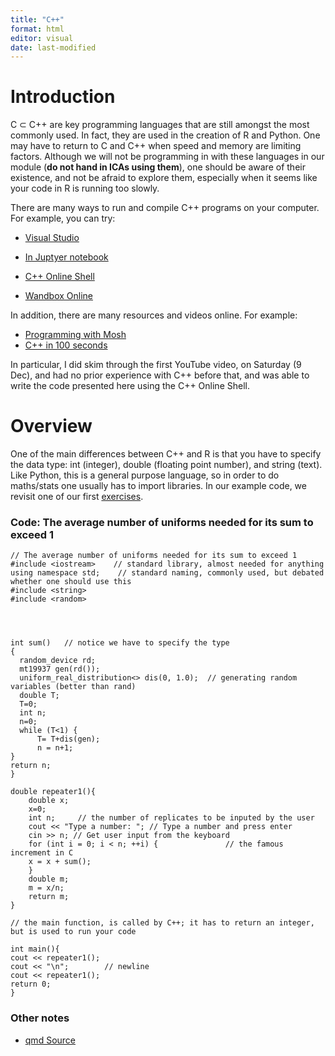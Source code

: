 ```yaml
---
title: "C++"
format: html
editor: visual
date: last-modified	
---
```


# Introduction

C $\subset$ C++ are key programming languages that are still amongst the most commonly used. In fact, they are used in the creation of R and Python. One may have to return to C and C++ when speed and memory are limiting factors. Although we will not be programming in with these languages in our module (**do not hand in ICAs using them**), one should be aware of their existence, and not be afraid to explore them, especially when it seems like your code in R is running too slowly.

There are many ways to run and compile C++ programs on your computer. For example, you can try:

-   [Visual Studio](https://visualstudio.microsoft.com/)

-   [In Juptyer notebook](https://mybinder.org/v2/gh/jupyter-xeus/xeus-cling/stable?filepath=notebooks/xcpp.ipynb)

-   [C++ Online Shell](https://cpp.sh/)

-   [Wandbox Online](https://wandbox.org/)

In addition, there are many resources and videos online. For example:

-   [Programming with Mosh](https://www.youtube.com/watch?v=ZzaPdXTrSb8)
-   [C++ in 100 seconds](https://www.youtube.com/watch?v=MNeX4EGtR5Y)

In particular, I did skim through the first YouTube video, on Saturday (9 Dec), and had no prior experience with C++ before that, and was able to write the code presented here using the C++ Online Shell.

# Overview

One of the main differences between C++ and R is that you have to specify the data type: int (integer), double (floating point number), and string (text). Like Python, this is a general purpose language, so in order to do maths/stats one usually has to import libraries. In our example code, we revisit one of our first [exercises](https://tsoo-math.github.io/ucl2/2021-HW-week6.html).

### Code: The average number of uniforms needed for its sum to exceed 1

```         
// The average number of uniforms needed for its sum to exceed 1
#include <iostream>    // standard library, almost needed for anything
using namespace std;    // standard naming, commonly used, but debated whether one should use this
#include <string>
#include <random>




int sum()   // notice we have to specify the type
{
  random_device rd;
  mt19937 gen(rd());
  uniform_real_distribution<> dis(0, 1.0);  // generating random variables (better than rand)
  double T;
  T=0;
  int n;
  n=0;
  while (T<1) {
      T= T+dis(gen);
      n = n+1;
}
return n;
}

double repeater1(){          
    double x;
    x=0;
    int n;     // the number of replicates to be inputed by the user
    cout << "Type a number: "; // Type a number and press enter
    cin >> n; // Get user input from the keyboard
    for (int i = 0; i < n; ++i) {               // the famous increment in C
    x = x + sum();
    }
    double m;
    m = x/n;
    return m;
}

// the main function, is called by C++; it has to return an integer, but is used to run your code

int main(){        
cout << repeater1();
cout << "\n";        // newline
cout << repeater1();
return 0;
}
```

### Other notes

-   [qmd Source](https://tsoo-math.github.io/ucl4/C.qmd)
